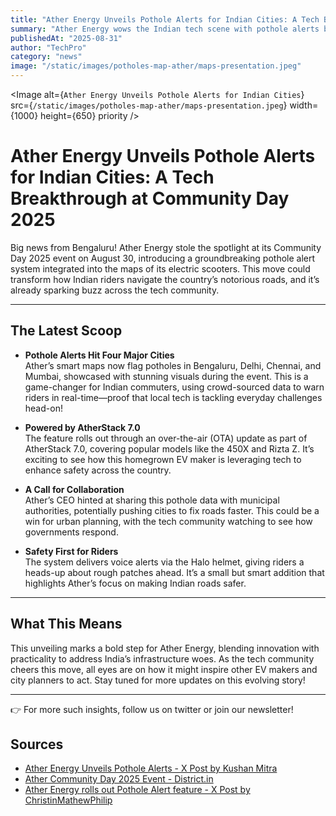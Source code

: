 ```yaml
---
title: "Ather Energy Unveils Pothole Alerts for Indian Cities: A Tech Breakthrough at Community Day 2025"
summary: "Ather Energy wows the Indian tech scene with pothole alerts built into its scooter maps, unveiled at Community Day 2025. Read on for the latest on this innovative move across Bengaluru, Delhi, Chennai, and Mumbai!"
publishedAt: "2025-08-31"
author: "TechPro"
category: "news"
image: "/static/images/potholes-map-ather/maps-presentation.jpeg"
---
```


<Image
  alt={`Ather Energy Unveils Pothole Alerts for Indian Cities`}
  src={`/static/images/potholes-map-ather/maps-presentation.jpeg`}
  width={1000}
  height={650}
  priority
/>


# Ather Energy Unveils Pothole Alerts for Indian Cities: A Tech Breakthrough at Community Day 2025

Big news from Bengaluru! Ather Energy stole the spotlight at its Community Day 2025 event on August 30, introducing a groundbreaking pothole alert system integrated into the maps of its electric scooters. This move could transform how Indian riders navigate the country’s notorious roads, and it’s already sparking buzz across the tech community.

---

## The Latest Scoop

- **Pothole Alerts Hit Four Major Cities**  
  Ather’s smart maps now flag potholes in Bengaluru, Delhi, Chennai, and Mumbai, showcased with stunning visuals during the event. This is a game-changer for Indian commuters, using crowd-sourced data to warn riders in real-time—proof that local tech is tackling everyday challenges head-on!

- **Powered by AtherStack 7.0**  
  The feature rolls out through an over-the-air (OTA) update as part of AtherStack 7.0, covering popular models like the 450X and Rizta Z. It’s exciting to see how this homegrown EV maker is leveraging tech to enhance safety across the country.

- **A Call for Collaboration**  
  Ather’s CEO hinted at sharing this pothole data with municipal authorities, potentially pushing cities to fix roads faster. This could be a win for urban planning, with the tech community watching to see how governments respond.

- **Safety First for Riders**  
  The system delivers voice alerts via the Halo helmet, giving riders a heads-up about rough patches ahead. It’s a small but smart addition that highlights Ather’s focus on making Indian roads safer.

---

## What This Means

This unveiling marks a bold step for Ather Energy, blending innovation with practicality to address India’s infrastructure woes. As the tech community cheers this move, all eyes are on how it might inspire other EV makers and city planners to act. Stay tuned for more updates on this evolving story!

---

👉 For more such insights, follow us on twitter or join our newsletter!

## Sources

- [Ather Energy Unveils Pothole Alerts - X Post by Kushan Mitra](https://x.com/kushanmitra/status/1961676609443995690)
- [Ather Community Day 2025 Event - District.in](https://www.district.in/event/ather-community-day-2025/)
- [Ather Energy rolls out Pothole Alert feature - X Post by ChristinMathewPhilip](https://x.com/ChristinMP_/status/1961703153893871847)
